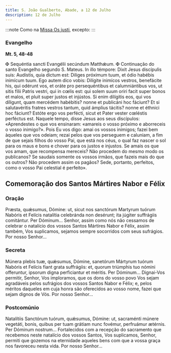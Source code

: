 ```yaml
---
title: S. João Gualberto, Abade, a 12 de Julho
description: 12 de Julho
---
```


:::note
Como na [Missa Os justi](/missal/comum/16abades), excepto:
:::

### Evangelho

**Mt. 5, 48-48**

<div class="side-by-side not-content">
  <span>
    <span class="text-red-500">✠</span> Sequéntia sancti Evangélii secúndum Matthǽum.
  </span>
  <span>
    <span class="text-red-500">✠</span> Continuação do santo Evangelho segundo S. Mateus.
  </span>
  <span>
    In illo témpore: Dixit Jesus discípulis suis: Audístis, quia dictum est: Diliges próximum tuum,
    et ódio habébis inimícum tuum. Ego autem dico vobis: Dilígite inimícos vestros, benefácite his,
    qui odérunt vos, et oráte pro persequéntibus et calumniántibus vos, ut sitis fílii Patris
    vestri, qui in cœlis est: qui solem suum oriri facit super bonos et malos, et pluit super justos
    et injústos. Si enim dilígitis eos, qui vos díligunt, quam mercédem habébitis? nonne et
    publicáni hoc fáciunt? Et si salutavéritis fratres vestros tantum, quid ámplius tácitis? nonne
    et éthnici hoc fáciunt? Estóte ergo vos perfécti, sicut et Pater vester cœléstis perféctus est.
  </span>
  <span>
    Naquele tempo, disse Jesus aos seus discípulos: «Aprendestes o que vos ensinaram: «amareis o
    vosso próximo e aborreceis o vosso inimigo?». Pois Eu vos digo: amai os vossos inimigos; fazei
    bem àqueles que vos odeiam; rezai pelos que vos perseguem e caluniam, a fim de que sejais filhos
    do vosso Pai, que está nos céus, o qual faz nascer o sol para os maus e bons e chover para os
    justos e injustos. Se amais os que vos amam, que recompensa mereceis? Não procedem do mesmo modo
    os publicanos? Se saudais somente os vossos irmãos, que fazeis mais do que os outros? Não
    procedem assim os pagãos? Sede, portanto, perfeitos, como o vosso Pai celestial é perfeito».
  </span>
</div>

## Comemoração dos Santos Mártires Nabor e Félix

### Oração

<div class="side-by-side not-content">
  <span>
    Præsta, quǽsumus, Dómine: ut, sicut nos sanctórum Martyrum tuórum Nabóris et Felícis natalítia
    celebránda non desérunt; ita júgiter suffrágiis comitántur. Per Dóminum...
  </span>
  <span>
    Senhor, assim como nós não cessamos de celebrar o natalício dos vossos Santos Mártires Nabor e
    Félix, assim também, Vos suplicamos, sejamos sempre socorridos com seus sufrágios. Por nosso
    Senhor...
  </span>
</div>

### Secreta

<div class="side-by-side not-content">
  <span>
    Múnera plebis tuæ, quǽsumus, Dómine, sanetórum Mártyrum tuórum Nabóris et Felícis fiant grata
    suffrágiis: et, quorum triúmphis tuo nómini offeruntur, ipsorum digna perficiantur et méritis.
    Per Dóminum...
  </span>
  <span>
    Dignai-Vos permitir, Senhor, Vos imploramos, que os dons do vosso povo Vos sejam agradáveis
    pelos sufrágios dos vossos Santos Nabor e Félix; e, pelos méritos daqueles em cuja honra são
    oferecidos ao vosso nome, fazei que sejam dignos de Vós. Por nosso Senhor...
  </span>
</div>

### Postcomúnio

<div class="side-by-side not-content">
  <span>
    Natalítiis Sanctórum tuórum, quǽsumus, Dómine: ut, sacraménti múnere vegetáti, bonis, quibus per
    tuam grátiam nunc fovémur, perfruámur ætérnis. Per Dóminum nostrum...
  </span>
  <span>
    Fortalecidos com a recepção do sacramento que recebemos neste natalício dos vossos Santos, Vos
    suplicamos, Senhor, permiti que gozemos na eternidade aqueles bens com que a vossa graça nos
    favoreceu nesta vida. Por nosso Senhor...
  </span>
</div>
